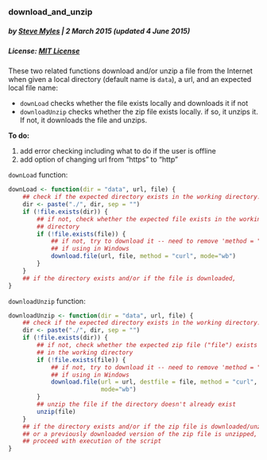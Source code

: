 ### download_and_unzip
##### by [Steve Myles](http://steve.mylesandmyles.info/) | 2 March 2015 (updated 4 June 2015)
##### License:  [MIT License](https://github.com/scumdogsteev/R-functions-and-such/blob/master/LICENSE)

These two related functions download and/or unzip a file from the Internet when 
given a local directory (default name is `data`), a url, and an expected local 
file name:

* `downLoad` checks whether the file exists locally and downloads it if not
* `downloadUnzip` checks whether the zip file exists locally.  if so, it unzips 
  it.  If not, it downloads the file and unzips.

**To do:**

1. add error checking including what to do if the user is offline
2. add option of changing url from "https" to "http"

`downLoad` function:

```r
downLoad <- function(dir = "data", url, file) {
    ## check if the expected directory exists in the working directory.
    dir <- paste("./", dir, sep = "")
    if (!file.exists(dir)) {
        ## if not, check whether the expected file exists in the working 
        ## directory
        if (!file.exists(file)) {
            ## if not, try to download it -- need to remove 'method = "curl"'
            ## if using in Windows
            download.file(url, file, method = "curl", mode="wb")
        }
    }
    ## if the directory exists and/or if the file is downloaded,
}
```

`downloadUnzip` function:

```r
downloadUnzip <- function(dir = "data", url, file) {
    ## check if the expected directory exists in the working directory.
    dir <- paste("./", dir, sep = "")
    if (!file.exists(dir)) {
        ## if not, check whether the expected zip file ("file") exists 
        ## in the working directory
        if (!file.exists(file)) {
            ## if not, try to download it -- need to remove 'method = "curl"'
            ## if using in Windows
            download.file(url = url, destfile = file, method = "curl", 
                          mode="wb")
        }
        ## unzip the file if the directory doesn't already exist
        unzip(file)     
    }
    ## if the directory exists and/or if the zip file is downloaded/unzipped
    ## or a previously downloaded version of the zip file is unzipped,
    ## proceed with execution of the script
}
```
